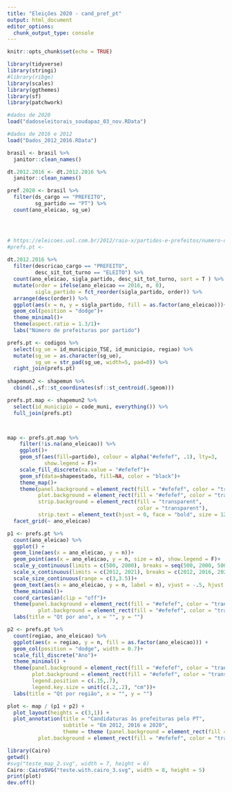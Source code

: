 ---
title: "Eleições 2020 - cand_pref_pt"
output: html_document
editor_options: 
  chunk_output_type: console
---

```{r setup, include=FALSE}
knitr::opts_chunk$set(echo = TRUE)
```

```{r}
library(tidyverse)
library(stringi)
#library(ribge)
library(scales)
library(ggthemes)
library(sf)
library(patchwork)
```

```{r}
#dados de 2020
load("dadoseleitorais_soudapaz_03_nov.RData")

#dados de 2016 e 2012
load("Dados_2012_2016.RData")
```


```{r}
brasil <- brasil %>%
  janitor::clean_names()

dt.2012.2016 <- dt.2012.2016 %>%
  janitor::clean_names()
```


```{r}
pref.2020 <- brasil %>% 
  filter(ds_cargo == "PREFEITO",
         sg_partido == "PT") %>% 
  count(ano_eleicao, sg_ue)




# https://eleicoes.uol.com.br/2012/raio-x/partidos-e-prefeitos/numero-de-prefeitos-eleitos
#prefs.pt <- 
  
dt.2012.2016 %>% 
  filter(descricao_cargo == "PREFEITO",
         desc_sit_tot_turno == "ELEITO") %>% 
  count(ano_eleicao, sigla_partido, desc_sit_tot_turno, sort = T ) %>% 
  mutate(order = ifelse(ano_eleicao == 2016, n, 0),
         sigla_partido = fct_reorder(sigla_partido, order)) %>%
  arrange(desc(order)) %>% 
  ggplot(aes(x = n, y = sigla_partido, fill = as.factor(ano_eleicao)))+
  geom_col(position = "dodge")+
  theme_minimal()+
  theme(aspect.ratio = 1.3/1)+
  labs("Número de prefeituras por partido")
```

```{r}
prefs.pt <- codigos %>%
  select(sg_ue = id_municipio_TSE, id_municipio, regiao) %>%
  mutate(sg_ue = as.character(sg_ue),
         sg_ue = str_pad(sg_ue, width=5, pad=0)) %>% 
  right_join(prefs.pt) 
  
shapemun2 <- shapemun %>% 
  cbind(.,sf::st_coordinates(sf::st_centroid(.$geom)))

prefs.pt.map <- shapemun2 %>%
  select(id_municipio = code_muni, everything()) %>% 
  full_join(prefs.pt)




```

```{r}
map <- prefs.pt.map %>%
    filter(!is.na(ano_eleicao)) %>% 
    ggplot()+
    geom_sf(aes(fill=partido), colour = alpha("#efefef", .1), lty=3, 
            show.legend = F)+
    scale_fill_discrete(na.value = "#efefef")+
    geom_sf(data=shapeestado, fill=NA, color = "black")+
    theme_map()+
    theme(panel.background = element_rect(fill = "#efefef", color = "transparent"),
          plot.background = element_rect(fill = "#efefef", color = "transparent"),
          strip.background = element_rect(fill = "transparent", 
                                          color = "transparent"),
          strip.text = element_text(hjust = 0, face = "bold", size = 12))+
  facet_grid(~ ano_eleicao)
```

```{r}
p1 <- prefs.pt %>% 
  count(ano_eleicao) %>% 
  ggplot() +
  geom_line(aes(x = ano_eleicao, y = n))+
  geom_point(aes(x = ano_eleicao, y = n, size = n), show.legend = F)+
  scale_y_continuous(limits = c(500, 2000), breaks = seq(500, 2000, 500))+
  scale_x_continuous(limits = c(2012, 2021), breaks = c(2012, 2016, 2020))+
  scale_size_continuous(range = c(3,3.5))+
  geom_text(aes(x = ano_eleicao, y = n, label = n), vjust = -.5, hjust = 0)+
  theme_minimal()+
  coord_cartesian(clip = "off")+
  theme(panel.background = element_rect(fill = "#efefef", color = "transparent"),
          plot.background = element_rect(fill = "#efefef", color = "transparent"))+
  labs(title = "Qt por ano", x = "", y = "")
```


```{r}
p2 <- prefs.pt %>% 
  count(regiao, ano_eleicao) %>% 
  ggplot(aes(x = regiao, y = n, fill = as.factor(ano_eleicao))) +
  geom_col(position = "dodge", width = 0.7)+
  scale_fill_discrete("Ano")+
  theme_minimal() +
  theme(panel.background = element_rect(fill = "#efefef", color = "transparent"),
        plot.background = element_rect(fill = "#efefef", color = "transparent"),
        legend.position = c(.15,.7),
        legend.key.size = unit(c(.2,.2), "cm"))+
  labs(title = "Qt por região", x = "", y = "")
```


```{r}
plot <- map / (p1 + p2) +
  plot_layout(heights = c(3,1)) +
  plot_annotation(title = "Candidaturas às prefeituras pelo PT",
                  subtitle = "Em 2012, 2016 e 2020",
                  theme = theme (panel.background = element_rect(fill = "#efefef", color = "transparent"),
          plot.background = element_rect(fill = "#efefef", color = "transparent")))
```


```{r}
library(Cairo)
getwd()
#svg("teste_map_2.svg", width = 7, height = 6)
Cairo::CairoSVG("teste.with.cairo_3.svg", width = 8, height = 5)
print(plot)
dev.off()
```






















